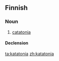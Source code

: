 ==Finnish==

===Noun===
{{infl|fi|noun}}

# {{pathology|lang=fi}} [[catatonia]]

====Declension====
{{fi-decl-kulkija|katatoni}}

[[ta:katatonia]]
[[zh:katatonia]]